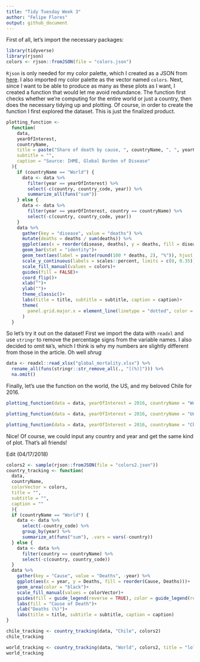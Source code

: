 ```yaml
---
title: "Tidy Tuesday Week 3"
author: "Felipe Flores"
output: github_document
---
```


First of all, let's import the necessary packages:
```r
library(tidyverse)
library(rjson)
colors <- rjson::fromJSON(file = "colors.json")
```

`Rjson` is only needed for my color palette, which I created as a JSON from [here](http://tools.medialab.sciences-po.fr/iwanthue/). I also imported my color palette as the vector named `colors`. Next, since I want to be able to produce as many as these plots as I want, I created a function that would let me avoid redundance. The function first checks whether we're computing for the entire world or just a country, then does the necessary tidying up and plotting. Of course, in order to create the function I first explored the dataset. This is just the finalized product.

```r
plotting_function <- 
  function(
    data,
    yearOfInterest,
    countryName,
    title = paste("Share of death by cause, ", countryName, ", ", yearOfInterest, sep = ""),
    subtitle = "",
    caption = "Source: IHME, Global Burden of Disease"
  ){
    if (countryName == "World") {
      data <- data %>% 
        filter(year == yearOfInterest) %>% 
        select(-c(country, country_code, year)) %>% 
        summarize_all(funs("sum"))
    } else {
      data <- data %>%
        filter(year == yearOfInterest, country == countryName) %>%
        select(-c(country, country_code, year))
    }
    data %>% 
      gather(key = "disease", value = "deaths") %>% 
      mutate(deaths = deaths / sum(deaths)) %>% 
      ggplot(aes(x = reorder(disease, deaths), y = deaths, fill = disease))+
      geom_bar(stat = "identity")+
      geom_text(aes(label = paste(round(100 * deaths, 2), "%")), hjust = -0.1)+
      scale_y_continuous(labels = scales::percent, limits = c(0, 0.35))+
      scale_fill_manual(values = colors)+
      guides(fill = FALSE)+
      coord_flip()+
      xlab("")+
      ylab("")+
      theme_classic()+
      labs(title = title, subtitle = subtitle, caption = caption)+
      theme(
        panel.grid.major.x = element_line(linetype = "dotted", color = "#5043484A")
      )
  }
```

So let's try it out on the dataset! First we import the data with `readxl` and use `stringr` to remove the percentage signs from the variable names. I also decided to omit `NA`'s, which I think is why my numbers are slightly different from those in the article. Oh well *shrug* 
```r
data <- readxl::read_xlsx("global_mortality.xlsx") %>% 
  rename_all(funs(stringr::str_remove_all(., "[(%)]"))) %>% 
  na.omit() 
```

Finally, let's use the function on the world, the US, and my beloved Chile for 2016. 

```r
plotting_function(data = data, yearOfInterest = 2016, countryName = "World")

plotting_function(data = data, yearOfInterest = 2016, countryName = "United States")

plotting_function(data = data, yearOfInterest = 2016, countryName = "Chile")

```


Nice! Of course, we could input any country and year and get the same kind of plot. That's all friends!

Edit (04/17/2018)

```r
colors2 <- sample(rjson::fromJSON(file = "colors2.json"))
country_tracking <- function(
  data, 
  countryName, 
  colorVector = colors,
  title = "",
  subtitle = "",
  caption = ""
  ){
  if (countryName == "World") {
    data <- data %>% 
      select(-country_code) %>% 
      group_by(year) %>% 
      summarize_at(funs("sum"), .vars = vars(-country))
  } else {
    data <- data %>%
      filter(country == countryName) %>%
      select(-c(country, country_code))
  }
  data %>% 
    gather(key = "Cause", value = "Deaths", -year) %>% 
    ggplot(aes(x = year, y = Deaths, fill = reorder(Cause, Deaths)))+
    geom_area(color = "black")+
    scale_fill_manual(values = colorVector)+
    guides(fill = guide_legend(reverse = TRUE), color = guide_legend(reverse = TRUE))+
    labs(fill = "Cause of Death")+
    ylab("Deaths (%)")+
    labs(title = title, subtitle = subtitle, caption = caption)
}

chile_tracking <- country_tracking(data, "Chile", colors2)
chile_tracking

world_tracking <- country_tracking(data, "World", colors2, title = "lol", subtitle = "lol1", caption = "lol2")
world_tracking
```

